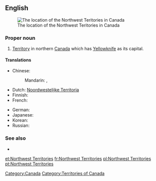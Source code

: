 ==English==
[[File:Northwest Territories-map.png|thumb|The location of the Northwest Teritories in Canada]]
===Proper noun===
{{en-proper noun|sg=[[northwest|Northwest]] [[territories|Territories]]}}

# [[territory|Territory]] in northern [[Canada]] which has [[Yellowknife]] as its capital.

====Translations====
{{trans-top|Territory in northern Canada}}
* Chinese:
*: Mandarin: {{t|zh|西北地區|sc=Hani}}, {{t|zh|西北地区|tr=Xī-Běi dìqū|sc=Hani}}
* Dutch: [[Noordwestelijke Territoria]]
* Finnish: {{t|fi|Luoteisterritoriot|p}}
* French: {{t+|fr|Territoires du Nord-Ouest|m|p}}
{{trans-mid}}
* German: {{t|de|Nordwest-Territorien|f|p}}
* Japanese: {{t|ja|ノースウエスト準州|tr=Nōsuwesuto junshū|sc=Jpan}}
* Korean: {{t|ko|노스웨스트 준주|tr=Noseuweseuteu junju|sc=Kore}}
* Russian: {{t|ru|Северо-Западные территории|f|p|tr=Sévero-Západnyje territóriii|sc=Cyrl}}
{{trans-bottom}}

===See also===
* {{pedia}}

[[Category:Canada]]
[[Category:Territories of Canada]]

[[et:Northwest Territories]]
[[fr:Northwest Territories]]
[[pl:Northwest Territories]]
[[pt:Northwest Territories]]